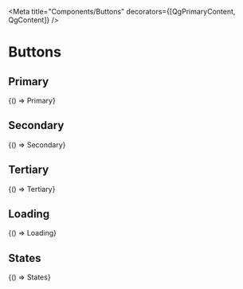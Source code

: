 


<Meta title="Components/Buttons" decorators={[QgPrimaryContent, QgContent]} />

# Buttons

## Primary

<Canvas withSource="open">
  <Story name="Primary" parameters={getDecoratedParameters(Primary)}>
    {() => Primary}
  </Story>
</Canvas>

## Secondary

<Canvas withSource="open">
  <Story name="Secondary" parameters={getDecoratedParameters(Secondary)}>
    {() => Secondary}
  </Story>
</Canvas>

## Tertiary

<Canvas withSource="open">
  <Story name="Tertiary" parameters={getDecoratedParameters(Tertiary)}>
    {() => Tertiary}
  </Story>
</Canvas>

## Loading

<Canvas withSource="open">
  <Story name="Loading" parameters={getDecoratedParameters(Loading)}>
    {() => Loading}
  </Story>
</Canvas>

## States

<Canvas withSource="close">
  <Story name="States" decorators={[Grid(5)]} parameters={getDecoratedParameters(States)}>
    {() => States}
  </Story>
</Canvas>
